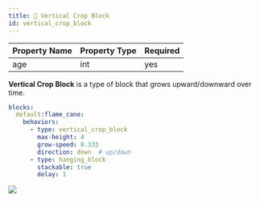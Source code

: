 ```yaml
---
title: 🎍 Vertical Crop Block
id: vertical_crop_block
---
```


| Property Name | Property Type | Required |
|---------|---------|---------|
| age    | int   | yes   |

**Vertical Crop Block** is a type of block that grows upward/downward over time. 

```yml
blocks:
  default:flame_cane:
    behaviors:
      - type: vertical_crop_block
        max-height: 4
        grow-speed: 0.333
        direction: down  # up/down
      - type: hanging_block
        stackable: true
        delay: 1
```

![](/img/vertical_crop_block.png)